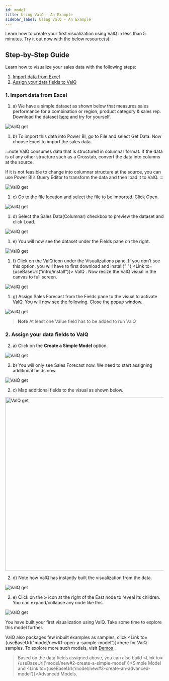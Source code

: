```yaml
---
id: model
title: Using ValQ - An Example
sidebar_label: Using ValQ - An Example
---
```



Learn how to create your first visualization using ValQ in less than 5 minutes. Try it out now with the below resource(s):

<Vimeo
  video="https://player.vimeo.com/video/330327639"
  responsive={true}
  width={640}
  height={480}
/>

## Step-by-Step Guide

Learn how to visualize your sales data with the following steps:
1. [Import data from Excel](#1-import-data-from-excel)
1. [Assign your data fields to ValQ](#2-assign-your-data-fields-to-valq)

### 1. Import data from Excel

1. a) We have a simple dataset as shown below that measures sales performance for a combination or region, product category & sales rep. Download the dataset [here](./assets/Sales_Performance_Data.xlsx) and try for yourself.

<div class="center">
  <Zoom>
    <img alt="ValQ get" src={useBaseUrl("/doc-images/build/1.png")} />
  </Zoom>
</div> 

1. b) To import this data into Power BI, go to File and select Get Data. Now choose Excel to import the sales data.

:::note
ValQ consumes data that is structured in columnar format. If the data is of any other structure such as a Crosstab, convert the data into columns at the source. 

If it is not feasible to change into columnar structure at the source, you can use Power BI’s Query Editor to transform the data and then load it to ValQ.
:::

<div class="center">
  <Zoom>
    <img alt="ValQ get" src={useBaseUrl("/doc-images/build/2.png")} />
  </Zoom>
</div>

1. c) Go to the file location and select the file to be imported. Click Open.
   
<div class="center">
  <Zoom>
    <img alt="ValQ get" src={useBaseUrl("/doc-images/build/3.png")} />
  </Zoom>
</div> 

1. d) Select the Sales Data(Columnar) checkbox to preview the dataset and click Load.
   
<div class="center">
  <Zoom>
    <img alt="ValQ get" src={useBaseUrl("/doc-images/build/4.png")} />
  </Zoom>
</div> 

1. e) You will now see the dataset under the Fields pane on the right.
   
<div class="center">
  <Zoom>
    <img alt="ValQ get" src={useBaseUrl("/doc-images/build/5.png")} />
  </Zoom>
</div> 

1. f) Click on the ValQ icon under the Visualizations pane. If you don’t see this option, you will have to first download and install{" "} <Link to={useBaseUrl("intro/install")}> ValQ </Link>. Now resize the ValQ visual in the canvas to full screen.

<div class="center">
  <Zoom>
    <img alt="ValQ get" src={useBaseUrl("/doc-images/build/6.png")} />
  </Zoom>
</div> 

1. g) Assign Sales Forecast from the Fields pane to the visual to activate ValQ. You will now see the following. Close the popup window.

<div class="center">
  <Zoom>
    <img alt="ValQ get" src={useBaseUrl("/doc-images/build/8.png")} />
  </Zoom>
</div> 

> **Note** 
> At least one Value field has to be added to run ValQ

### 2. Assign your data fields to ValQ

2. a) Click on the **Create a Simple Model** option.

<div style={{ textAlign: "center" }}>
  <Zoom>
    <img alt="ValQ get" src={useBaseUrl("/doc-images/build/9.png")} />
  </Zoom>
</div>

2. b) You will only see Sales Forecast now. We need to start assigning additional fields now.

<div class="center">
  <Zoom>
    <img alt="ValQ get" src={useBaseUrl("/doc-images/build/10.png")} />
  </Zoom>
</div>

2. c) Map additional fields to the visual as shown below.
   
<div style={{ textAlign: "center" }}>
  <Zoom>
    <img height="550" alt="ValQ get" src={useBaseUrl("/doc-images/build/7.png")} />
  </Zoom>
</div>

2. d) Note how ValQ has instantly built the visualization from the data.

<div class="center">
  <Zoom>
    <img alt="ValQ get" src={useBaseUrl("/doc-images/build/11.png")} />
  </Zoom>
</div> 

2. e) Click on the **>** icon at the right of the East node to reveal its children. You can expand/collapse any node like this.
   
<div class="center">
  <Zoom>
    <img alt="ValQ get" src={useBaseUrl("/doc-images/build/13.png")} />
  </Zoom>
</div>

You have built your first visualization using ValQ. Take some time to explore this model further.

ValQ also packages few inbuilt examples as samples, click <Link to={useBaseUrl("model/new#1-open-a-sample-model")}>here</Link> for ValQ samples. To explore more such models, visit <a href="https://valq.com/demos" target="_blank"> Demos </a>.

> Based on the data fields assigned above, you can also build <Link to={useBaseUrl('model/new#2-create-a-simple-model')}>Simple Model</Link> and <Link to={useBaseUrl('model/new#3-create-an-advanced-model')}>Advanced Models</Link>.
